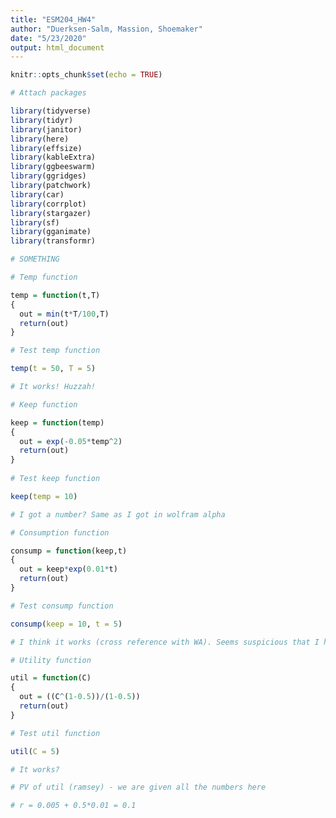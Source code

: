 ```yaml
---
title: "ESM204_HW4"
author: "Duerksen-Salm, Massion, Shoemaker"
date: "5/23/2020"
output: html_document
---
```


```r
knitr::opts_chunk$set(echo = TRUE)
```

```r
# Attach packages

library(tidyverse)
library(tidyr)
library(janitor)
library(here)
library(effsize)
library(kableExtra)
library(ggbeeswarm)
library(ggridges)
library(patchwork)
library(car)
library(corrplot)
library(stargazer)
library(sf)
library(gganimate)
library(transformr)

# SOMETHING
```

```r
# Temp function

temp = function(t,T)
{
  out = min(t*T/100,T)
  return(out)
}

# Test temp function

temp(t = 50, T = 5)

# It works! Huzzah! 

```

```r
# Keep function 

keep = function(temp)
{
  out = exp(-0.05*temp^2)
  return(out)
}
 
# Test keep function 

keep(temp = 10) 

# I got a number? Same as I got in wolfram alpha

```

```r
# Consumption function

consump = function(keep,t)
{
  out = keep*exp(0.01*t)
  return(out)
}

# Test consump function

consump(keep = 10, t = 5)

# I think it works (cross reference with WA). Seems suspicious that I haven't had any issues 
```

```r
# Utility function 

util = function(C)
{
  out = ((C^(1-0.5))/(1-0.5))
  return(out)
}

# Test util function 

util(C = 5)

# It works? 
```

```r
# PV of util (ramsey) - we are given all the numbers here

# r = 0.005 + 0.5*0.01 = 0.1

```

